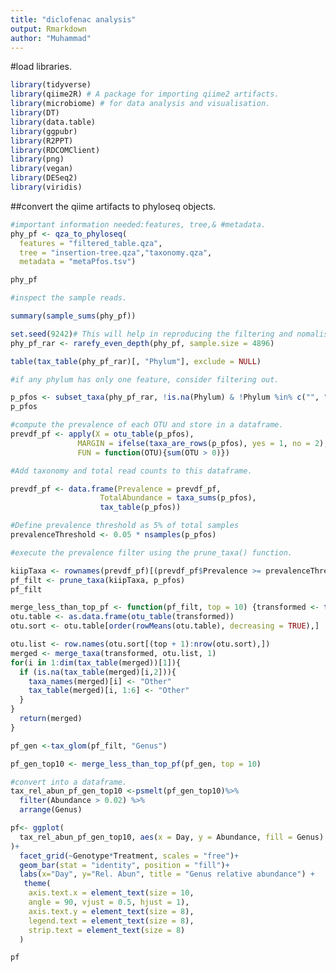 ```yaml
---
title: "diclofenac analysis"
output: Rmarkdown
author: "Muhammad"
---
```


#load libraries.
```r
library(tidyverse)
library(qiime2R) # A package for importing qiime2 artifacts. 
library(microbiome) # for data analysis and visualisation.
library(DT)
library(data.table)
library(ggpubr)
library(R2PPT)
library(RDCOMClient)
library(png)
library(vegan)
library(DESeq2)
library(viridis)

```

##convert the qiime artifacts to phyloseq objects.
```r
#important information needed:features, tree,& #metadata.
phy_pf <- qza_to_phyloseq( 
  features = "filtered_table.qza",
  tree = "insertion-tree.qza","taxonomy.qza",
  metadata = "metaPfos.tsv")


```



```r
phy_pf
```

```r
#inspect the sample reads.

summary(sample_sums(phy_pf))

```

```r
set.seed(9242)# This will help in reproducing the filtering and nomalisation.
phy_pf_rar <- rarefy_even_depth(phy_pf, sample.size = 4896)
```

```r
table(tax_table(phy_pf_rar)[, "Phylum"], exclude = NULL)
```


```r
#if any phylum has only one feature, consider filtering out.

p_pfos <- subset_taxa(phy_pf_rar, !is.na(Phylum) & !Phylum %in% c("", "NA", "Fusobacteriota", "Myxococcota"))
p_pfos
```

```r
#compute the prevalence of each OTU and store in a dataframe.
prevdf_pf <- apply(X = otu_table(p_pfos),
               MARGIN = ifelse(taxa_are_rows(p_pfos), yes = 1, no = 2),
               FUN = function(OTU){sum(OTU > 0)})
```


```r
#Add taxonomy and total read counts to this dataframe.

prevdf_pf <- data.frame(Prevalence = prevdf_pf,
                    TotalAbundance = taxa_sums(p_pfos),
                    tax_table(p_pfos))
```


```r
#Define prevalence threshold as 5% of total samples
prevalenceThreshold <- 0.05 * nsamples(p_pfos)

```


```r
#execute the prevalence filter using the prune_taxa() function.

kiipTaxa <- rownames(prevdf_pf)[(prevdf_pf$Prevalence >= prevalenceThreshold)]
pf_filt <- prune_taxa(kiipTaxa, p_pfos)
pf_filt
```


```r
merge_less_than_top_pf <- function(pf_filt, top = 10) {transformed <- transform_sample_counts(pf_filt, function(OTU) OTU/sum(OTU))
otu.table <- as.data.frame(otu_table(transformed))
otu.sort <- otu.table[order(rowMeans(otu.table), decreasing = TRUE),]

otu.list <- row.names(otu.sort[(top + 1):nrow(otu.sort),])
merged <- merge_taxa(transformed, otu.list, 1)
for(i in 1:dim(tax_table(merged))[1]){
  if (is.na(tax_table(merged)[i,2])){
    taxa_names(merged)[i] <- "Other"
    tax_table(merged)[i, 1:6] <- "Other" 
  }
}
  return(merged)
}
```


```r
pf_gen <-tax_glom(pf_filt, "Genus")
```



```r
pf_gen_top10 <- merge_less_than_top_pf(pf_gen, top = 10)

```


```r
#convert into a dataframe.
tax_rel_abun_pf_gen_top10 <-psmelt(pf_gen_top10)%>%
  filter(Abundance > 0.02) %>%
  arrange(Genus)

```


```r
pf<- ggplot(
  tax_rel_abun_pf_gen_top10, aes(x = Day, y = Abundance, fill = Genus)
)+
  facet_grid(~Genotype*Treatment, scales = "free")+
  geom_bar(stat = "identity", position = "fill")+
  labs(x="Day", y="Rel. Abun", title = "Genus relative abundance") +
   theme(
    axis.text.x = element_text(size = 10, 
    angle = 90, vjust = 0.5, hjust = 1),
    axis.text.y = element_text(size = 8),
    legend.text = element_text(size = 8),
    strip.text = element_text(size = 8)
  )
```


```r
pf
```

